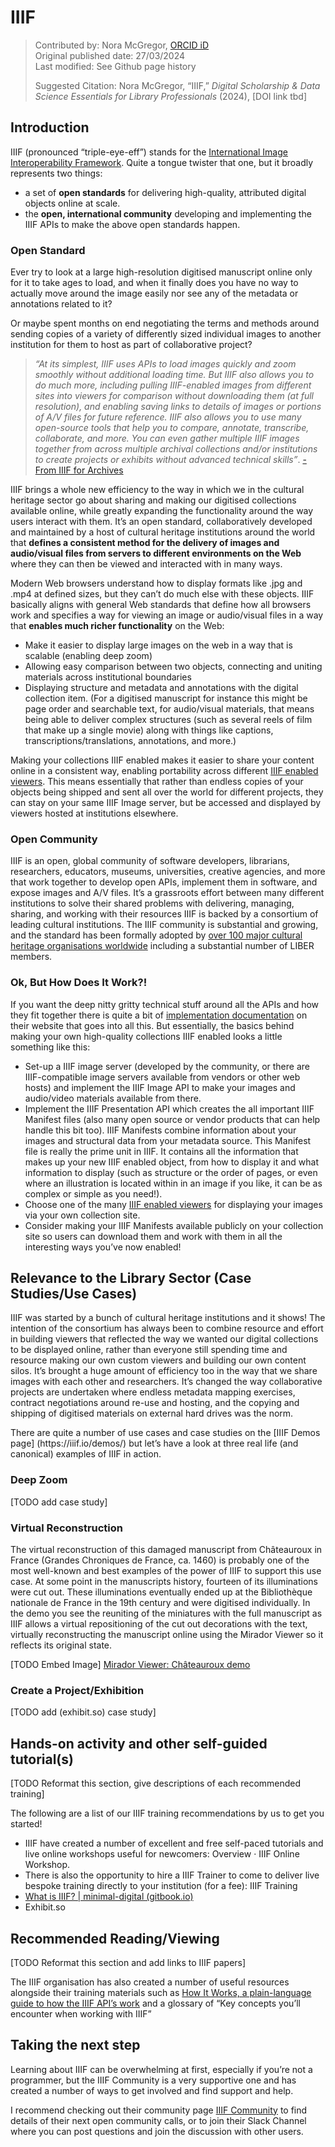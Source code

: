 # IIIF {.unnumbered}
>Contributed by: Nora McGregor, [ORCID iD](https://orcid.org/0000-0001-6560-5586)<br>
>Original published date: 27/03/2024<br>
>Last modified: See Github page history
>
>Suggested Citation: Nora McGregor, “IIIF,” *Digital Scholarship & Data Science Essentials for Library Professionals* (2024), [DOI link tbd]

## Introduction 

IIIF (pronounced “triple-eye-eff”) stands for the [International Image Interoperability Framework](https://iiif.io/). Quite a tongue twister that one, but it broadly represents two things: 

- a set of **open standards** for delivering high-quality, attributed digital objects online at scale. 
- the **open, international community** developing and implementing the IIIF APIs to make the above open standards happen. 

### Open Standard

Ever try to look at a large high-resolution digitised manuscript online only for it to take ages to load, and when it finally does you have no way to actually move around the image easily nor see any of the metadata or annotations related to it? 

Or maybe spent months on end negotiating the terms and methods around sending copies of a variety of differently sized individual images to another institution for them to host as part of collaborative project? 

> *“At its simplest, IIIF uses APIs to load images quickly and zoom smoothly without additional loading time. But IIIF also allows you to do much more, including pulling IIIF-enabled images from different sites into viewers for comparison without downloading them (at full resolution), and enabling saving links to details of images or portions of A/V files for future reference. IIIF also allows you to use many open-source tools that help you to compare, annotate, transcribe, collaborate, and more. You can even gather multiple IIIF images together from across multiple archival collections and/or institutions to create projects or exhibits without advanced technical skills”*. [-From IIIF for Archives](https://drive.google.com/file/d/1kw_M1XQ80h3QzWbIo8QYkL2Jt8YgZgEy/view)

IIIF brings a whole new efficiency to the way in which we in the cultural heritage sector go about sharing and making our digitised collections available online, while greatly expanding the functionality around the way users interact with them. It's an open standard, collaboratively developed and maintained by a host of cultural heritage institutions around the world that **defines a consistent method for the delivery of images and audio/visual files from servers to different environments on the Web** where they can then be viewed and interacted with in many ways.

Modern Web browsers understand how to display formats like .jpg and .mp4 at defined sizes, but they can't do much else with these objects. IIIF basically aligns with general Web standards that define how all browsers work and specifies a way for viewing an image or audio/visual files in a way that **enables much richer functionality** on the Web:

- Make it easier to display large images on the web in a way that is scalable (enabling deep zoom)
- Allowing easy comparison between two objects, connecting and uniting materials across institutional boundaries
- Displaying structure and metadata and annotations with the digital collection item. (For a digitised manuscript for instance this might be page order and searchable text, for audio/visual materials, that means being able to deliver complex structures (such as several reels of film that make up a single movie) along with things like captions, transcriptions/translations, annotations, and more.)

Making your collections IIIF enabled makes it easier to share your content online in a consistent way, enabling portability across different [IIIF enabled viewers](https://iiif.io/get-started/iiif-viewers/). This means essentially that rather than endless copies of your objects being shipped and sent all over the world for different projects, they can stay on your same IIIF Image server, but be accessed and displayed by viewers hosted at institutions elsewhere. 

### Open Community
IIIF is an open, global community of software developers, librarians, researchers, educators, museums, universities, creative agencies, and more that work together to develop open APIs, implement them in software, and expose images and A/V files. It’s a grassroots effort between many different institutions to solve their shared problems with delivering, managing, sharing, and working with their resources IIIF is backed by a consortium of leading cultural institutions. The IIIF community is substantial and growing, and the standard has been formally adopted by [over 100 major cultural heritage organisations worldwide](https://iiif.io/guides/finding_resources/) including a substantial number of LIBER members.

### Ok, But How Does It Work?!
If you want the deep nitty gritty technical stuff around all the APIs and how they fit together there is quite a bit of [implementation documentation](https://iiif.io/get-started/#implementers) on their website that goes into all this. But essentially, the basics behind making your own high-quality collections IIIF enabled looks a little something like this:

- Set-up a IIIF image server (developed by the community, or there are IIIF-compatible image servers available from vendors or other web hosts) and implement the IIIF Image API to make your images and audio/video materials available from there.
- Implement the IIIF Presentation API which creates the all important IIIF Manifest files (also many open source or vendor products that can help handle this bit too). IIIF Manifests combine information about your images and structural data from your metadata source. This Manifest file is really the prime unit in IIIF. It contains all the information that makes up your new IIIF enabled object, from how to display it and what information to display (such as structure or the order of pages, or even where an illustration is located within in an image if you like, it can be as complex or simple as you need!).  
- Choose one of the many [IIIF enabled viewers](https://iiif.io/get-started/iiif-viewers/) for displaying your images via your own collection site.
- Consider making your IIIF Manifests available publicly on your collection site so users can download them and work with them in all the interesting ways you've now enabled!

## Relevance to the Library Sector (Case Studies/Use Cases)
IIIF was started by a bunch of cultural heritage institutions and it shows! The intention of the consortium has always been to combine resource and effort in building viewers that reflected the way we wanted our digital collections to be displayed online, rather than everyone still spending time and resource making our own custom viewers and building our own content silos. It's brought a huge amount of efficiency too in the way that we share images with each other and researchers. It's changed the way collaborative projects are undertaken where endless metadata mapping exercises, contract negotiations around re-use and hosting, and the copying and shipping of digitised materials on external hard drives was the norm. 

There are quite a number of use cases and case studies on the [IIIF Demos page] (https://iiif.io/demos/) but let's have a look at three real life (and canonical) examples of IIIF in action.

### Deep Zoom

[TODO add case study]

### Virtual Reconstruction

The virtual reconstruction of this damaged manuscript from Châteauroux in France (Grandes Chroniques de France, ca. 1460) is probably one of the most well-known and best examples of the power of IIIF to support this use case. At some point in the manuscripts history, fourteen of its illuminations were cut out. These illuminations eventually ended up at the Bibliothèque nationale de France in the 19th century and were digitised individually. In the demo you see the reuniting of the miniatures with the full manuscript as IIIF allows a virtual repositioning of the cut out decorations with the text, virtually reconstructing the manuscript online using the Mirador Viewer so it reflects its original state. 

[TODO Embed Image]
[Mirador Viewer: Châteauroux demo](https://demos.biblissima.fr/chateauroux/demo/)

### Create a Project/Exhibition

[TODO add (exhibit.so) case study] 


## Hands-on activity and other self-guided tutorial(s)

[TODO Reformat this section, give descriptions of each recommended training]

The following are a list of our IIIF training recommendations by us to get you started!

- IIIF have created a number of excellent and free self-paced tutorials and live online workshops useful for newcomers: Overview · IIIF Online Workshop. 
- There is also the opportunity to hire a IIIF Trainer to come to deliver live bespoke training directly to your institution (for a fee): IIIF Training
- [What is IIIF? | minimal-digital (gitbook.io)](https://aeh0.gitbook.io/minimal-digital/iiif-workshop/what-is-iiif/)
- Exhibit.so


## Recommended Reading/Viewing 

[TODO Reformat this section and add links to IIIF papers]

The IIIF organisation has also created a number of useful resources alongside their training materials such as [How It Works, a plain-language guide to how the IIIF API’s work](https://iiif.io/get-started/how-iiif-works/) and a glossary of “Key concepts you’ll encounter when working with IIIF”

## Taking the next step
Learning about IIIF can be overwhelming at first, especially if you’re not a programmer, but the IIIF Community is a very supportive one and has created a number of ways to get involved and find support and help. 

I recommend checking out their community page [IIIF Community](https://iiif.io/community/) to find details of their next open community calls, or to join their Slack Channel where you can post questions and join the discussion with other users. 
